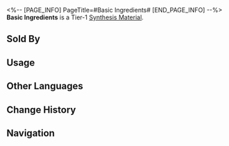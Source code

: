 <%-- [PAGE_INFO]
PageTitle=#Basic Ingredients#
[END_PAGE_INFO] --%>
{{Item Infobox
|id          = 180002
|image       = Item Basic Ingredients.png{{subst:void|<!--$UPLOAD:<<SpriteOutput/ItemFigures/180002.png>-<Item Basic Ingredients.png>-<Item Icons>>-->}}
|type        = Synthesis Material
|invCategory = Other Materials
|rarity      = 1
|effect      = 
|description = Tier 1 Synthesis Material
|source1     = [[Found in destructible objects in the Herta Space Station]]
|source2     = [[Administrative District Shop]]
}}
{{Description|Ingredients that keep you fed but taste less than ideal.<br />Not particularly good, but is edible.<br /><br />''"Can I eat it? Is it good? What do I eat it with?"''}}
'''Basic Ingredients''' is a Tier-1 [[Synthesis Material]].

==Sold By==
{{Shop Availability}}

==Usage==
{{Craft Usage}}

==Other Languages==
{{Other Languages
|en   = Basic Ingredients
|zhs  = 基本食材
|zht  = 基本食材
|ja   = 基本食材
|ko   = 기본 식자재
|es   = Ingredientes básicos
|fr   = Ingrédient de base
|ru   = Основной ингредиент
|th   = Basic Ingredient
|vi   = Đồ Ăn Cơ Bản
|de   = Basiszutaten
|id   = Basic Ingredient
|pt   = Ingredientes Básicos
}}

==Change History==
{{Change History|1.0}}

==Navigation==
{{Synthesis Material Navbox}}